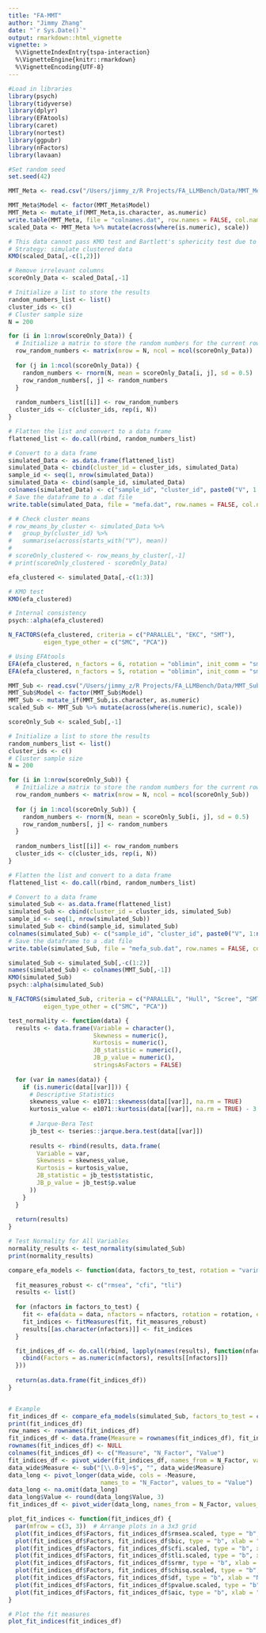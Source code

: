 ```yaml
---
title: "FA-MMT"
author: "Jimmy Zhang"
date: "`r Sys.Date()`"
output: rmarkdown::html_vignette
vignette: >
  %\VignetteIndexEntry{tspa-interaction}
  %\VignetteEngine{knitr::rmarkdown}
  %\VignetteEncoding{UTF-8}
---
```


```r
#Load in libraries
library(psych)
library(tidyverse)
library(dplyr)
library(EFAtools)
library(caret)
library(nortest)
library(ggpubr)
library(nFactors)
library(lavaan)

#Set random seed
set.seed(42)
```

```r
MMT_Meta <- read.csv("/Users/jimmy_z/R Projects/FA_LLMBench/Data/MMT_MetaTask.csv")
```

```r
MMT_Meta$Model <- factor(MMT_Meta$Model)
MMT_Meta <- mutate_if(MMT_Meta,is.character, as.numeric)
write.table(MMT_Meta, file = "colnames.dat", row.names = FALSE, col.names = TRUE, sep = " ")
scaled_Data <- MMT_Meta %>% mutate(across(where(is.numeric), scale))

# This data cannot pass KMO test and Bartlett's sphericity test due to insufficient rank
# Strategy: simulate clustered data
KMO(scaled_Data[,-c(1,2)])
```

```r
# Remove irrelevant columns
scoreOnly_Data <- scaled_Data[,-1]

# Initialize a list to store the results
random_numbers_list <- list()
cluster_ids <- c()
# Cluster sample size
N = 200

for (i in 1:nrow(scoreOnly_Data)) {
  # Initialize a matrix to store the random numbers for the current row
  row_random_numbers <- matrix(nrow = N, ncol = ncol(scoreOnly_Data))
  
  for (j in 1:ncol(scoreOnly_Data)) {
    random_numbers <- rnorm(N, mean = scoreOnly_Data[i, j], sd = 0.5)
    row_random_numbers[, j] <- random_numbers
  }
  
  random_numbers_list[[i]] <- row_random_numbers
  cluster_ids <- c(cluster_ids, rep(i, N))
}

# Flatten the list and convert to a data frame
flattened_list <- do.call(rbind, random_numbers_list)

# Convert to a data frame
simulated_Data <- as.data.frame(flattened_list)
simulated_Data <- cbind(cluster_id = cluster_ids, simulated_Data)
sample_id <- seq(1, nrow(simulated_Data))
simulated_Data <- cbind(sample_id, simulated_Data)
colnames(simulated_Data) <- c("sample_id", "cluster_id", paste0("V", 1:ncol(scoreOnly_Data)))
# Save the dataframe to a .dat file
write.table(simulated_Data, file = "mefa.dat", row.names = FALSE, col.names = TRUE, sep = " ")

# # Check cluster means 
# row_means_by_cluster <- simulated_Data %>%
#   group_by(cluster_id) %>%
#   summarise(across(starts_with("V"), mean))
# 
# scoreOnly_clustered <- row_means_by_cluster[,-1]
# print(scoreOnly_clustered - scoreOnly_Data)
```

```r
efa_clustered <- simulated_Data[,-c(1:3)]

# KMO test
KMO(efa_clustered)

# Internal consistency
psych::alpha(efa_clustered)
```

```r
N_FACTORS(efa_clustered, criteria = c("PARALLEL", "EKC", "SMT"),
          eigen_type_other = c("SMC", "PCA"))

# Using EFAtools
EFA(efa_clustered, n_factors = 6, rotation = "oblimin", init_comm = "smc", method = "PAF")
EFA(efa_clustered, n_factors = 5, rotation = "oblimin", init_comm = "smc", method = "ULS")
```

```r
MMT_Sub <- read.csv("/Users/jimmy_z/R Projects/FA_LLMBench/Data/MMT_SubTask.csv")
MMT_Sub$Model <- factor(MMT_Sub$Model)
MMT_Sub <- mutate_if(MMT_Sub,is.character, as.numeric)
scaled_Sub <- MMT_Sub %>% mutate(across(where(is.numeric), scale))

scoreOnly_Sub <- scaled_Sub[,-1]

# Initialize a list to store the results
random_numbers_list <- list()
cluster_ids <- c()
# Cluster sample size
N = 200

for (i in 1:nrow(scoreOnly_Sub)) {
  # Initialize a matrix to store the random numbers for the current row
  row_random_numbers <- matrix(nrow = N, ncol = ncol(scoreOnly_Sub))
  
  for (j in 1:ncol(scoreOnly_Sub)) {
    random_numbers <- rnorm(N, mean = scoreOnly_Sub[i, j], sd = 0.5)
    row_random_numbers[, j] <- random_numbers
  }
  
  random_numbers_list[[i]] <- row_random_numbers
  cluster_ids <- c(cluster_ids, rep(i, N))
}

# Flatten the list and convert to a data frame
flattened_list <- do.call(rbind, random_numbers_list)

# Convert to a data frame
simulated_Sub <- as.data.frame(flattened_list)
simulated_Sub <- cbind(cluster_id = cluster_ids, simulated_Sub)
sample_id <- seq(1, nrow(simulated_Sub))
simulated_Sub <- cbind(sample_id, simulated_Sub)
colnames(simulated_Sub) <- c("sample_id", "cluster_id", paste0("V", 1:ncol(scoreOnly_Sub)))
# Save the dataframe to a .dat file
write.table(simulated_Sub, file = "mefa_sub.dat", row.names = FALSE, col.names = TRUE, sep = " ")

simulated_Sub <- simulated_Sub[,-c(1:2)]
names(simulated_Sub) <- colnames(MMT_Sub[,-1])
KMO(simulated_Sub)
psych::alpha(simulated_Sub)

N_FACTORS(simulated_Sub, criteria = c("PARALLEL", "Hull", "Scree", "SMT", "EKC"),
          eigen_type_other = c("SMC", "PCA"))
```

```r
test_normality <- function(data) {
  results <- data.frame(Variable = character(),
                        Skewness = numeric(),
                        Kurtosis = numeric(),
                        JB_statistic = numeric(),
                        JB_p_value = numeric(),
                        stringsAsFactors = FALSE)
  
  for (var in names(data)) {
    if (is.numeric(data[[var]])) {
      # Descriptive Statistics
      skewness_value <- e1071::skewness(data[[var]], na.rm = TRUE)
      kurtosis_value <- e1071::kurtosis(data[[var]], na.rm = TRUE) - 3  # Adjust for excess kurtosis
      
      # Jarque-Bera Test
      jb_test <- tseries::jarque.bera.test(data[[var]])
      
      results <- rbind(results, data.frame(
        Variable = var,
        Skewness = skewness_value,
        Kurtosis = kurtosis_value,
        JB_statistic = jb_test$statistic,
        JB_p_value = jb_test$p.value
      ))
    }
  }
  
  return(results)
}

# Test Normality for All Variables
normality_results <- test_normality(simulated_Sub)
print(normality_results)
```

```r
compare_efa_models <- function(data, factors_to_test, rotation = "varimax", estimator = "ML") {
  
  fit_measures_robust <- c("rmsea", "cfi", "tli")
  results <- list()
  
  for (nfactors in factors_to_test) {
    fit <- efa(data = data, nfactors = nfactors, rotation = rotation, estimator = estimator)
    fit_indices <- fitMeasures(fit, fit_measures_robust)
    results[[as.character(nfactors)]] <- fit_indices
  }

  fit_indices_df <- do.call(rbind, lapply(names(results), function(nfactors) {
    cbind(Factors = as.numeric(nfactors), results[[nfactors]])
  }))
  
  return(as.data.frame(fit_indices_df))
}


# Example
fit_indices_df <- compare_efa_models(simulated_Sub, factors_to_test = c(15, 19, 20, 31))
print(fit_indices_df)
row_names <- rownames(fit_indices_df)
fit_indices_df <- data.frame(Measure = rownames(fit_indices_df), fit_indices_df)
rownames(fit_indices_df) <- NULL
colnames(fit_indices_df) <- c("Measure", "N_Factor", "Value")
fit_indices_df <- pivot_wider(fit_indices_df, names_from = N_Factor, values_from = Value)
data_wide$Measure <- sub("[\\.0-9]+$", "", data_wide$Measure)
data_long <- pivot_longer(data_wide, cols = -Measure, 
                          names_to = "N_Factor", values_to = "Value")
data_long <- na.omit(data_long)
data_long$Value <- round(data_long$Value, 3)
fit_indices_df <- pivot_wider(data_long, names_from = N_Factor, values_from = Value)

```

```r
plot_fit_indices <- function(fit_indices_df) {
  par(mfrow = c(3, 3))  # Arrange plots in a 3x3 grid
  plot(fit_indices_df$Factors, fit_indices_df$rmsea.scaled, type = "b", xlab = "Number of Factors", ylab = "RMSEA (Scaled)", main = "RMSEA (Scaled)")
  plot(fit_indices_df$Factors, fit_indices_df$bic, type = "b", xlab = "Number of Factors", ylab = "BIC", main = "BIC")
  plot(fit_indices_df$Factors, fit_indices_df$cfi.scaled, type = "b", xlab = "Number of Factors", ylab = "CFI (Scaled)", main = "CFI (Scaled)")
  plot(fit_indices_df$Factors, fit_indices_df$tli.scaled, type = "b", xlab = "Number of Factors", ylab = "TLI (Scaled)", main = "TLI (Scaled)")
  plot(fit_indices_df$Factors, fit_indices_df$srmr, type = "b", xlab = "Number of Factors", ylab = "SRMR", main = "SRMR")
  plot(fit_indices_df$Factors, fit_indices_df$chisq.scaled, type = "b", xlab = "Number of Factors", ylab = "Chi-Square (Scaled)", main = "Chi-Square (Scaled)")
  plot(fit_indices_df$Factors, fit_indices_df$df, type = "b", xlab = "Number of Factors", ylab = "Degrees of Freedom", main = "Degrees of Freedom")
  plot(fit_indices_df$Factors, fit_indices_df$pvalue.scaled, type = "b", xlab = "Number of Factors", ylab = "p-value (Scaled)", main = "p-value (Scaled)")
  plot(fit_indices_df$Factors, fit_indices_df$aic, type = "b", xlab = "Number of Factors", ylab = "AIC", main = "AIC")
}

# Plot the fit measures
plot_fit_indices(fit_indices_df)
```










